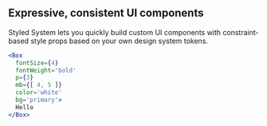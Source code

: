 
## Expressive, consistent UI components

Styled System lets you quickly build custom UI components with constraint-based style props based on your own design system tokens.

```jsx
<Box
  fontSize={4}
  fontWeight='bold'
  p={3}
  mb={[ 4, 5 ]}
  color='white'
  bg='primary'>
  Hello
</Box>
```
